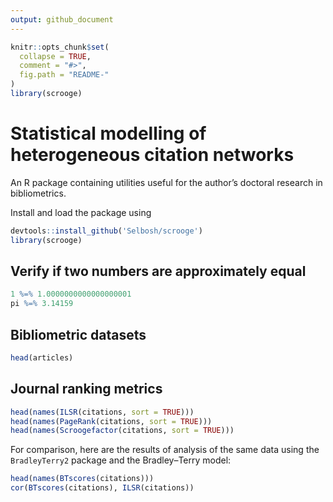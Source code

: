 ```yaml
---
output: github_document
---
```


<!-- README.md is generated from README.Rmd. Please edit that file -->

```r
knitr::opts_chunk$set(
  collapse = TRUE,
  comment = "#>",
  fig.path = "README-"
)
library(scrooge)
```

# Statistical modelling of heterogeneous citation networks

An R package containing utilities useful for the author's doctoral research in bibliometrics.

Install and load the package using

```r
devtools::install_github('Selbosh/scrooge')
library(scrooge)
```

## Verify if two numbers are approximately equal

```r
1 %=% 1.0000000000000000001
pi %=% 3.14159
```

## Bibliometric datasets

```r
head(articles)
```

## Journal ranking metrics

```r
head(names(ILSR(citations, sort = TRUE)))
head(names(PageRank(citations, sort = TRUE)))
head(names(Scroogefactor(citations, sort = TRUE)))
```

For comparison, here are the results of analysis of the same data using the `BradleyTerry2` package and the Bradley--Terry model:

```r
head(names(BTscores(citations)))
cor(BTscores(citations), ILSR(citations))
```

